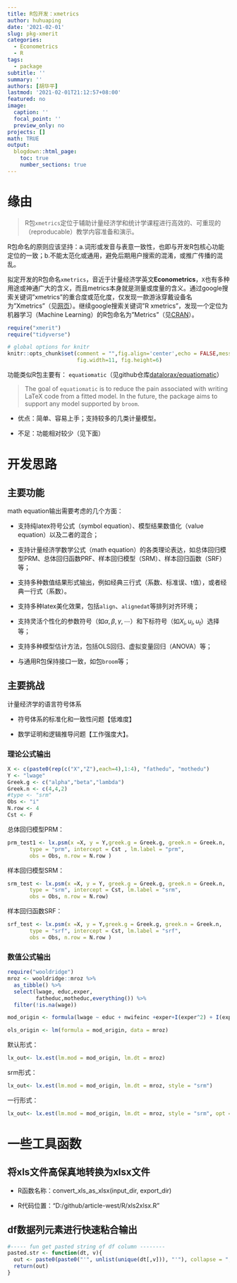 ```yaml
---
title: R包开发：xmetrics
author: huhuaping
date: '2021-02-01'
slug: pkg-xmerit
categories:
  - Econometrics
  - R
tags:
  - package
subtitle: ''
summary: ''
authors: [胡华平]
lastmod: '2021-02-01T21:12:57+08:00'
featured: no
image:
  caption: ''
  focal_point: ''
  preview_only: no
projects: []
math: TRUE
output:
  blogdown::html_page:
    toc: true
    number_sections: true
---
```


# 缘由

> R包`xmetrics`定位于辅助计量经济学和统计学课程进行高效的、可重现的（reproducable）教学内容准备和演示。

R包命名的原则应该坚持：a.词形或发音与表意一致性，也即与开发R包核心功能定位的一致；b.不能太范化或通用，避免后期用户搜索的混淆，或推广传播的混乱。

拟定开发的R包命名`xmetrics`，音近于计量经济学英文**Econometrics**，`X`也有多种用途或神通广大的含义，而且metrics本身就是测量或度量的含义。通过google搜索关键词"xmetrics"的重合度或范化度，仅发现一款游泳穿戴设备名为"Xmetrics"（见[网页](https://swimswam.com/xmetrics-the-worlds-first-activity-tracker-for-swimmers/)）。继续google搜索关键词"R xmetrics"，发现一个定位为机器学习（Machine Learning）的R包命名为"Metrics"（见[CRAN](https://cran.r-project.org/web/packages/Metrics/index.html)）。



```r
require("xmerit")
require("tidyverse")

# global options for knitr
knitr::opts_chunk$set(comment = "",fig.align='center',echo = FALSE,message = FALSE,
                      fig.width=11, fig.height=6)
```


功能类似R包主要有： `equatiomatic`（见github仓库[datalorax/equatiomatic](https://github.com/datalorax/equatiomatic)）

> The goal of `equatiomatic` is to reduce the pain associated with writing LaTeX code from a fitted model. In the future, the package aims to support any model supported by `broom`.

- 优点：简单、容易上手；支持较多的几类计量模型。

- 不足：功能相对较少（见下面）

# 开发思路

## 主要功能

math equation输出需要考虑的几个方面：

- 支持纯latex符号公式（symbol equation）、模型结果数值化（value equation）以及二者的混合；

- 支持计量经济学数学公式（math equation）的各类理论表达，如总体回归模型PRM、总体回归函数PRF、样本回归模型（SRM）、样本回归函数（SRF）等；

- 支持多种数值结果形式输出，例如经典三行式（系数、标准误、t值），或者经典一行式（系数）。

- 支持多种latex美化效果，包括`align`、`alignedat`等排列对齐环境；

- 支持灵活个性化的参数符号（如$\alpha,\beta,\gamma,\cdots$）和下标符号（如$X_i, u_i, u_t$）选择等；

- 支持多种模型估计方法，包括OLS回归、虚拟变量回归（ANOVA）等；

- 与通用R包保持接口一致，如包`broom`等；

## 主要挑战

计量经济学的语言符号体系

- 符号体系的标准化和一致性问题【低难度】

- 数学证明和逻辑推导问题【工作强度大】。

### 理论公式输出


```r
X <- c(paste0(rep(c("X","Z"),each=4),1:4), "fathedu", "mothedu")
Y <- "lwage"
Greek.g <- c("alpha","beta","lambda")
Greek.n <- c(4,4,2)
#type <- "srm"
Obs <- "i"
N.row <- 4
Cst <- F
```



总体回归模型PRM：

```r
prm_test1 <- lx.psm(x =X, y = Y,greek.g = Greek.g, greek.n = Greek.n,
       type = "prm", intercept = Cst , lm.label = "prm",
       obs = Obs, n.row = N.row )

```

样本回归模型SRM：

```r
srm_test <- lx.psm(x =X, y = Y, greek.g = Greek.g, greek.n = Greek.n,
       type = "srm", intercept = Cst, lm.label = "srm", 
       obs = Obs, n.row = N.row)
```

样本回归函数SRF：

```r
srf_test <- lx.psm(x =X, y = Y,greek.g = Greek.g, greek.n = Greek.n,
       type = "srf", intercept = Cst, lm.label = "srf",
       obs = Obs, n.row = N.row )
```


### 数值公式输出

```r
require("wooldridge")
mroz <- wooldridge::mroz %>%
  as_tibble() %>%
  select(lwage, educ,exper, 
         fatheduc,motheduc,everything()) %>%
  filter(!is.na(wage))

mod_origin <- formula(lwage ~ educ + nwifeinc +exper+I(exper^2) + I(exper^2*city)  )

ols_origin <- lm(formula = mod_origin, data = mroz)
```


默认形式：

```r
lx_out<- lx.est(lm.mod = mod_origin, lm.dt = mroz)
```

srm形式：

```r
lx_out<- lx.est(lm.mod = mod_origin, lm.dt = mroz, style = "srm")
```

一行形式：

```r
lx_out<- lx.est(lm.mod = mod_origin, lm.dt = mroz, style = "srm", opt = c("p"))
```


# 一些工具函数

## 将xls文件高保真地转换为xlsx文件

- R函数名称：convert_xls_as_xlsx(input_dir, export_dir)

- R代码位置："D:/github/article-west/R/xls2xlsx.R"

## df数据列元素进行快速粘合输出

```r
#----- fun get pasted string of df column --------
pasted.str <- function(dt, v){
  out <- paste0(paste0("'", unlist(unique(dt[,v])), "'"), collapse = ",")
  return(out)
}

```



